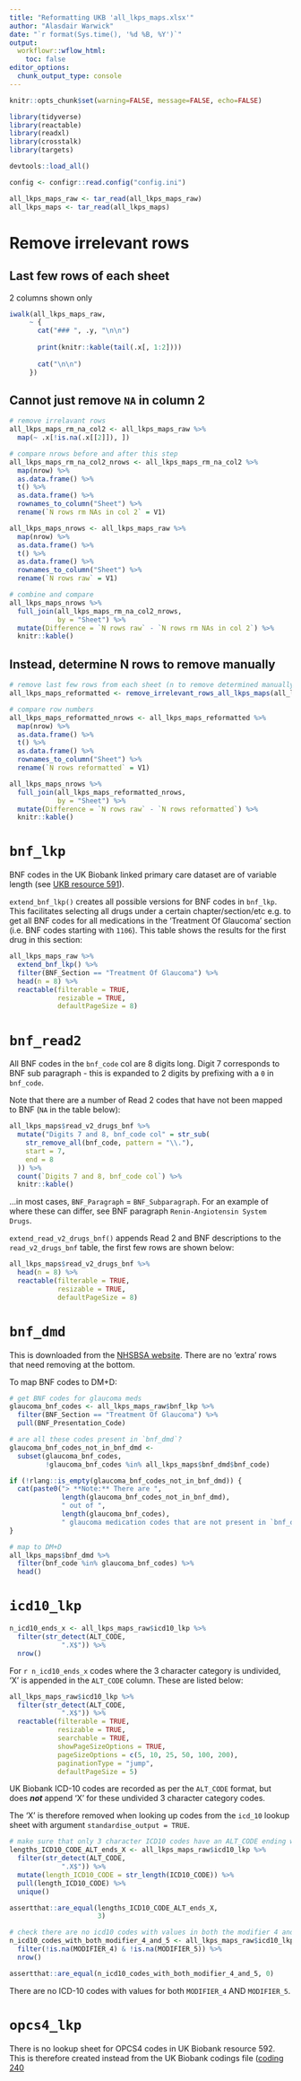```yaml
---
title: "Reformatting UKB 'all_lkps_maps.xlsx'"
author: "Alasdair Warwick"
date: "`r format(Sys.time(), '%d %B, %Y')`"
output: 
  workflowr::wflow_html:
    toc: false
editor_options:
  chunk_output_type: console
---
```


```r
knitr::opts_chunk$set(warning=FALSE, message=FALSE, echo=FALSE)
```

```r
library(tidyverse)
library(reactable)
library(readxl)
library(crosstalk)
library(targets)

devtools::load_all()

config <- configr::read.config("config.ini")

all_lkps_maps_raw <- tar_read(all_lkps_maps_raw)
all_lkps_maps <- tar_read(all_lkps_maps)
```

# Remove irrelevant rows 

## Last few rows of each sheet {.tabset .tabset-pills}

2 columns shown only

```r
iwalk(all_lkps_maps_raw,
     ~ {
       cat("### ", .y, "\n\n")
       
       print(knitr::kable(tail(.x[, 1:2])))
       
       cat("\n\n")
     })
```

## Cannot just remove `NA` in column 2

```r
# remove irrelavant rows
all_lkps_maps_rm_na_col2 <- all_lkps_maps_raw %>% 
  map(~ .x[!is.na(.x[[2]]), ])
```

```r
# compare nrows before and after this step
all_lkps_maps_rm_na_col2_nrows <- all_lkps_maps_rm_na_col2 %>% 
  map(nrow) %>% 
  as.data.frame() %>% 
  t() %>% 
  as.data.frame() %>% 
  rownames_to_column("Sheet") %>% 
  rename(`N rows rm NAs in col 2` = V1)

all_lkps_maps_nrows <- all_lkps_maps_raw %>% 
  map(nrow) %>% 
  as.data.frame() %>% 
  t() %>% 
  as.data.frame() %>% 
  rownames_to_column("Sheet") %>% 
  rename(`N rows raw` = V1)

# combine and compare
all_lkps_maps_nrows %>% 
  full_join(all_lkps_maps_rm_na_col2_nrows,
            by = "Sheet") %>% 
  mutate(Difference = `N rows raw` - `N rows rm NAs in col 2`) %>% 
  knitr::kable()
```

## Instead, determine N rows to remove manually

```r
# remove last few rows from each sheet (n to remove determined manually)
all_lkps_maps_reformatted <- remove_irrelevant_rows_all_lkps_maps(all_lkps_maps_raw)

# compare row numbers
all_lkps_maps_reformatted_nrows <- all_lkps_maps_reformatted %>% 
  map(nrow) %>% 
  as.data.frame() %>% 
  t() %>% 
  as.data.frame() %>% 
  rownames_to_column("Sheet") %>% 
  rename(`N rows reformatted` = V1)

all_lkps_maps_nrows %>% 
  full_join(all_lkps_maps_reformatted_nrows,
            by = "Sheet") %>% 
  mutate(Difference = `N rows raw` - `N rows reformatted`) %>% 
  knitr::kable()
```

# `bnf_lkp`

BNF codes in the UK Biobank linked primary care dataset are of variable length (see [UKB resource 591](https://biobank.ndph.ox.ac.uk/ukb/refer.cgi?id=591)).

`extend_bnf_lkp()` creates all possible versions for BNF codes in `bnf_lkp`. This facilitates selecting all drugs under a certain chapter/section/etc e.g. to get all BNF codes for all medications in the 'Treatment Of Glaucoma' section (i.e. BNF codes starting with `1106`). This table shows the results for the first drug in this section:

```r
all_lkps_maps_raw %>% 
  extend_bnf_lkp() %>%
  filter(BNF_Section == "Treatment Of Glaucoma") %>% 
  head(n = 8) %>% 
  reactable(filterable = TRUE,
            resizable = TRUE,
            defaultPageSize = 8)
```

# `bnf_read2`

All BNF codes in the `bnf_code` col are 8 digits long. Digit 7 corresponds to BNF sub paragraph - this is expanded to 2 digits by prefixing with a `0` in `bnf_code`. 

Note that there are a number of Read 2 codes that have not been mapped to BNF (`NA` in the table below):

```r
all_lkps_maps$read_v2_drugs_bnf %>%
  mutate("Digits 7 and 8, bnf_code col" = str_sub(
    str_remove_all(bnf_code, pattern = "\\."),
    start = 7,
    end = 8
  )) %>%
  count(`Digits 7 and 8, bnf_code col`) %>%
  knitr::kable()
```

...in most cases, `BNF_Paragraph` = `BNF_Subparagraph`. For an example of where these can differ, see BNF paragraph `Renin-Angiotensin System Drugs`.

`extend_read_v2_drugs_bnf()` appends Read 2 and BNF descriptions to the `read_v2_drugs_bnf` table, the first few rows are shown below:

```r
all_lkps_maps$read_v2_drugs_bnf %>% 
  head(n = 8) %>% 
  reactable(filterable = TRUE,
            resizable = TRUE,
            defaultPageSize = 8)
```

# `bnf_dmd`

This is downloaded from the [NHSBSA website](https://www.nhsbsa.nhs.uk/prescription-data/understanding-our-data/bnf-snomed-mapping). There are no 'extra' rows that need removing at the bottom.

To map BNF codes to DM+D:

```r
# get BNF codes for glaucoma meds
glaucoma_bnf_codes <- all_lkps_maps_raw$bnf_lkp %>%
  filter(BNF_Section == "Treatment Of Glaucoma") %>%
  pull(BNF_Presentation_Code)

# are all these codes present in `bnf_dmd`?
glaucoma_bnf_codes_not_in_bnf_dmd <-
  subset(glaucoma_bnf_codes,
         !glaucoma_bnf_codes %in% all_lkps_maps$bnf_dmd$bnf_code)
```

```r
if (!rlang::is_empty(glaucoma_bnf_codes_not_in_bnf_dmd)) {
  cat(paste0("> **Note:** There are ",
             length(glaucoma_bnf_codes_not_in_bnf_dmd),
             " out of ",
             length(glaucoma_bnf_codes),
             " glaucoma medication codes that are not present in `bnf_dmd`"))
}
```

```r
# map to DM+D
all_lkps_maps$bnf_dmd %>% 
  filter(bnf_code %in% glaucoma_bnf_codes) %>% 
  head()
```

# `icd10_lkp`

```r
n_icd10_ends_x <- all_lkps_maps_raw$icd10_lkp %>% 
  filter(str_detect(ALT_CODE,
             ".X$")) %>% 
  nrow()
```

For `r n_icd10_ends_x` codes where the 3 character category is undivided, 'X' is appended in the `ALT_CODE` column. These are listed below:

```r
all_lkps_maps_raw$icd10_lkp %>% 
  filter(str_detect(ALT_CODE,
             ".X$")) %>% 
  reactable(filterable = TRUE,
            resizable = TRUE,
            searchable = TRUE,
            showPageSizeOptions = TRUE,
            pageSizeOptions = c(5, 10, 25, 50, 100, 200),
            paginationType = "jump",
            defaultPageSize = 5)
```

UK Biobank ICD-10 codes are recorded as per the `ALT_CODE` format, but does ***not*** append 'X' for these undivided 3 character category codes. 

The 'X' is therefore removed when looking up codes from the `icd_10` lookup sheet with argument `standardise_output = TRUE`.

```r
# make sure that only 3 character ICD10 codes have an ALT_CODE ending with X
lengths_ICD10_CODE_ALT_ends_X <- all_lkps_maps_raw$icd10_lkp %>% 
  filter(str_detect(ALT_CODE,
             ".X$")) %>% 
  mutate(length_ICD10_CODE = str_length(ICD10_CODE)) %>% 
  pull(length_ICD10_CODE) %>% 
  unique()

assertthat::are_equal(lengths_ICD10_CODE_ALT_ends_X,
                      3)
```

```r
# check there are no icd10 codes with values in both the modifier 4 and 5 cols
n_icd10_codes_with_both_modifier_4_and_5 <- all_lkps_maps_raw$icd10_lkp %>% 
  filter(!is.na(MODIFIER_4) & !is.na(MODIFIER_5)) %>% 
  nrow()

assertthat::are_equal(n_icd10_codes_with_both_modifier_4_and_5, 0)
```

There are no ICD-10 codes with values for both `MODIFIER_4` AND `MODIFIER_5`.

# `opcs4_lkp`

There is no lookup sheet for OPCS4 codes in UK Biobank resource 592. This is therefore created instead from the UK Biobank codings file ([coding 240](https://biobank.ctsu.ox.ac.uk/crystal/coding.cgi?id=240)

